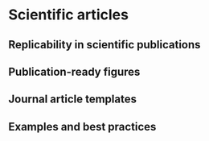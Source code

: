# Scientific articles


## Replicability in scientific publications



## Publication-ready figures


## Journal article templates


## Examples and best practices



